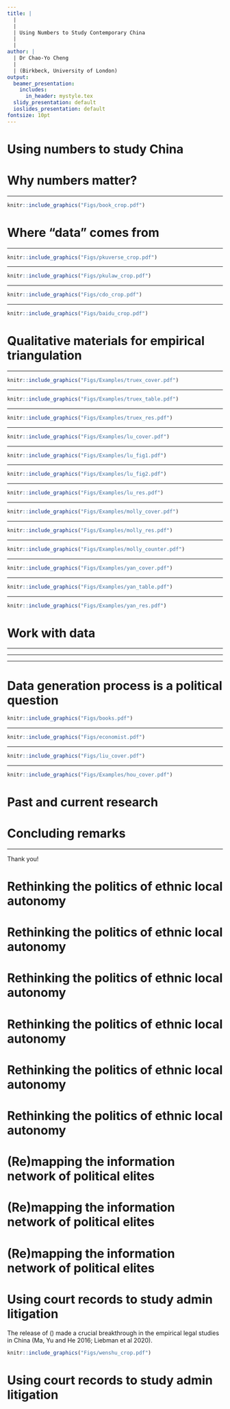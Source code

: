 ```yaml
---
title: |
  |
  |
  | Using Numbers to Study Contemporary China
  |
  |
author: |
  | Dr Chao-Yo Cheng
  |
  | (Birkbeck, University of London)
output:
  beamer_presentation:
    includes:
      in_header: mystyle.tex
  slidy_presentation: default
  ioslides_presentation: default
fontsize: 10pt
---
```


# Using numbers to study China 

\begincols
  \begincol{.4\textwidth}
    \vspace{0.4cm}
    \begin{figure}
    \centering
    \includegraphics[scale=0.35]{Figs/book_crop}
    \end{figure}
  \endcol
  \begincol{.5\textwidth}
  \hspace{0.3cm}
  \begin{itemize}
    \item Why "numbers" matter?
    \vspace{0.7cm}
    \item Where "data" comes from?
    \vspace{0.7cm}
    \item How should we work with data?
  \end{itemize}
  \endcol
\endcols

# Why numbers matter?

\begin{itemize}
\small
  \item The field of China studies has changed significantly as a result of \textbf{data availability} in digital forms and \textbf{methodological advances} 
  \vspace{0.1cm}
  \begin{itemize}
    \item Quant techniques are essential to \textbf{establish patterns} for theory building and policy impact evaluation
    \item Using numbers also encourage us to rethink the purpose of China studies -- area studies or comparative politics?
    \item The use of computational and quantitative data/methods by no means undermine the importance of traditional approaches -- \textbf{multi-method/data triangulation} is now the norm
  \end{itemize}
  \vspace{0.3cm}
  \item Changing \textbf{geopolitical environment} also prompts the computational or even quantitative turn in the study of contemporary China
\end{itemize}

---

\vspace{0.4cm}
```r
knitr::include_graphics("Figs/book_crop.pdf")
```
\vspace{0.2cm}
\begin{center}
\scriptsize
\textbf{Manion, Melanie (Duke), Kenneth Lieberthal (Michigan), Mary E. Gallagher (Michigan), and Allen Carlson (Cornell). 2010. \textit{Contemporary Chinese Politics: New Sources, Methods, and Field Strategies}. New York, NY: Cambridge University Press.}
\end{center}

# Where "data" comes from

\begin{itemize}
  \item Surveys, such as
  \vspace{0.1cm}
  \begin{itemize}
    \item Chinese General Social Survey (CGSS) -- Prof Xiaogang Wu (NYU Shanghai)
    \item China Family Panel Studies (CFPS) -- Prof Yu XIE (Princeton)
    \item Asianbarometer or World Values Survey (with caveats)
  \end{itemize}
  \vspace{0.2cm}
  \item Admin data, including socioeconomic surveys (e.g., statistical yearbooks 统计年鉴) and population census
  \vspace{0.2cm}
  \item Digital and "big" data, such as
  \vspace{0.1cm}
  \begin{itemize}
    \item Social media posts (e.g., Weibo)
    \item Search engine (e.g., Baidu Index) -- comparable to Google Trends
  \end{itemize}
\end{itemize}

---

\vspace{0.4cm}
```r
knitr::include_graphics("Figs/pkuverse_crop.pdf")
```
\vspace{0.3cm}
\begin{center}
\textbf{\url{https://opendata.pku.edu.cn/}}
\end{center}

---

\vspace{0.4cm}
```r
knitr::include_graphics("Figs/pkulaw_crop.pdf")
```
\vspace{0.3cm}
\begin{center}
\textbf{\url{https://www.pkulaw.net/}}
\end{center}

---

\vspace{0.4cm}
```r
knitr::include_graphics("Figs/cdo_crop.pdf")
```
\vspace{0.3cm}
\begin{center}
\textbf{\url{https://www.china-data-online.com/}}
\end{center}

---

\vspace{0.4cm}
```r
knitr::include_graphics("Figs/baidu_crop.pdf")
```
\vspace{0.3cm}
\begin{center}
\textbf{\url{https://index.baidu.com/}}
\end{center}

# Qualitative materials for empirical triangulation

\begin{itemize}
  \item Gazetteers (通志)
  \vspace{0.2cm}
  \item Yearbooks (年鉴), published yearly by various Party departments and government offices 
  \vspace{0.2cm}
  \item Culture and history materials (文史资料), published by the Chinese people's consultative conferences (政协)
  \vspace{0.2cm}
  \item Government work reports (政府工作报告), published by the people's governments
  \vspace{0.2cm}
  \item ... and so on so forth (e.g., archived historical materials compiled by the government or researchers)
\end{itemize}

---

```r
knitr::include_graphics("Figs/Examples/truex_cover.pdf")
```

---

```r
knitr::include_graphics("Figs/Examples/truex_table.pdf")
```

---

```r
knitr::include_graphics("Figs/Examples/truex_res.pdf")
```

---

```r
knitr::include_graphics("Figs/Examples/lu_cover.pdf")
```

---

```r
knitr::include_graphics("Figs/Examples/lu_fig1.pdf")
```

---

```r
knitr::include_graphics("Figs/Examples/lu_fig2.pdf")
```

---

```r
knitr::include_graphics("Figs/Examples/lu_res.pdf")
```

---

```r
knitr::include_graphics("Figs/Examples/molly_cover.pdf")
```

---

```r
knitr::include_graphics("Figs/Examples/molly_res.pdf")
```

---

```r
knitr::include_graphics("Figs/Examples/molly_counter.pdf")
```

---

```r
knitr::include_graphics("Figs/Examples/yan_cover.pdf")
```

---

```r
knitr::include_graphics("Figs/Examples/yan_table.pdf")
```

---

```r
knitr::include_graphics("Figs/Examples/yan_res.pdf")
```



# Work with data

\begin{itemize}
  \item Training for different \textbf{research methods}
  \vspace{1cm}
  \item A grasp of potential \textbf{data sources}
  \vspace{1cm}
  \item Solid and deep \textbf{field experiences} and/or \textbf{subject knowledge}
\end{itemize}

---

\begin{itemize}
  \item Training for different \textbf{research methods}
  \vspace{0.1cm}
  \begin{itemize}
    \item Qualitative: Case study (Bayesian and machine learning), ethnography and (elite) interviews
    \item Quantitative: Econometrics and regression (frequentist and Bayesian), experiments and causal inference
    \item Computational: Text-as-data, social network analysis, geographic data science and ChatGPT-assisted research
  \end{itemize}
  \vspace{0.6cm}
  \item A grasp of potential \textbf{data sources}
  \vspace{0.6cm}
  \item Solid and deep \textbf{field experiences} and/or \textbf{subject knowledge}
\end{itemize}

---

\begin{itemize}
  \item Training for different \textbf{research methods}
  \vspace{0.6cm}
  \item A grasp of potential \textbf{data sources}
  \vspace{0.1cm}
  \begin{itemize}
    \item Databases
    \item Libraries and archives
    \item Survey firms and research centres
    \item API and web scraping (i.e., coding and programming)
    \item Replication packs
  \end{itemize}
  \vspace{0.6cm}
  \item Solid and deep \textbf{field experiences} and/or \textbf{subject knowledge}
\end{itemize}

---

\begin{itemize}
  \item Training for different \textbf{research methods}
  \vspace{1cm}
  \item A grasp of potential \textbf{data sources}
  \vspace{1cm}
  \item Solid and deep \textbf{field experiences} (e.g., politics of data generation and release) and/or \textbf{subject knowledge} (e.g., political selection and government finances)
\end{itemize}

# Data generation process is a political question

```r
knitr::include_graphics("Figs/books.pdf")
```

---

```r
knitr::include_graphics("Figs/economist.pdf")
```
\vspace{0.2cm}
\begin{center}
\tiny
\url{https://www.economist.com/graphic-detail/2022/09/29/a-study-of-lights-at-night-suggests-dictators-lie-about-economic-growth}
\end{center}

---

```r
knitr::include_graphics("Figs/liu_cover.pdf")
```

---

```r
knitr::include_graphics("Figs/Examples/hou_cover.pdf")
```

# Past and current research

\begin{itemize}
  \item Governance and development in multiethnic China
  \vspace{0.1cm}
  \begin{itemize}
    \item Rethinking the politics of ethnic local autonomy (book project)
    \item Poverty alleviation and local state-building in peripheral provinces (\textit{JJPS} 2021)
    \item Ethnic empowerment and environmental governance
    \item Dualilty of ethnic descriptive representation
  \end{itemize}
  \vspace{0.2cm}
  \item Using AI tools to (re)mapping the information network of political elites
  \vspace{0.2cm}
  \item Using court records to study administrative litigation, with \textbf{Haibo He} (Tsinghua) and \textbf{Chao Ma} (UIBE)
  \vspace{0.2cm}
  \item Multilevel agenda setting in times of crisis: A text-as-data approach, with \textbf{Tao Lin} (University of Washington)
\end{itemize}

# Concluding remarks

\begin{itemize}
  \item Find out \textbf{who you are} and \textbf{what you want to be and do} -- your decision may depend on where you are (or going back to history)
  \vspace{0.6cm}
  \item Curate the skills you need -- be \textbf{selectively thorough}
  \vspace{0.6cm}
  \item Find those who can support and collaborate with you -- engage in \textbf{interdisciplinary knowledge co-production}
  \vspace{0.6cm}
  \item Read broadly -- \textbf{go beyond political science and (mainland) China} to gain inspiration and a broader comparative perspective
\end{itemize}

---

\vspace{0.7cm}
Thank you!\
\vspace{0.7cm}
\texttt{c.cheng@bbk.ac.uk}

# Rethinking the politics of ethnic local autonomy

\begin{itemize}
  \item Why do the Communist Party of China grant \textbf{ethnic local autonomy}?
  \vspace{0.5cm}
  \item When and where will the Center designate \textbf{ethnic autonomous territories} (EATs)?
  \vspace{0.5cm}
  \item How can local (policy/administrative) decentralization contribute to nation-state building?
\end{itemize}

# Rethinking the politics of ethnic local autonomy

\begincols
\begincol{.43\textwidth}
  \begin{small}
  \begin{itemize}
  \item \textbf{Archival research} in the US, Hong Kong and China
  \vspace{0.35cm}
  \item \textbf{Elite interviews}: Conversations with Han and non-Han cadres at the central and local levels across different provinces
  \vspace{0.35cm}
  \item \textbf{Process-tracing and QCA}: Structured process tracing the designation of ethnic autonomous prefectures
  \end{itemize}
  \end{small}
  \endcol
  \begincol{.5\textwidth}
  \vspace{0.5cm}
  \begin{figure}
  \centering
  \includegraphics[scale=0.43]{Figs/sites_6}
  \end{figure}
  \endcol
\endcols

# Rethinking the politics of ethnic local autonomy

\begin{itemize}
  \item \textbf{Supervised machine learning} and \textbf{social network analysis}: Capturing the \textit{connectedness} and \textit{network structure} among/between central and local cadres based on an original biographical dataset of Chinese political elites (1949-2003)
  \begin{itemize}
    \item Between the pair of cadres, I create the indices of \textbf{connectedness} based on their \textbf{biographical similarity}
    \begin{figure}
    \centering
    \includegraphics[scale=0.52]{Figs/cpen}
    \end{figure}
    \item The same connectedness measure can be used to construct the information network of Politburo members and measure the degree of \textbf{central leadership fragmentation} by \textbf{community detection}
  \end{itemize}
  \vspace{0.3cm}
  \item \textbf{Multivariate regression}: Modeling the number of active EATs as a function of different network structural indicators
\end{itemize}

# Rethinking the politics of ethnic local autonomy

\begin{itemize}
  \item Ethnic local autonomy acts as an \textbf{institution of agent control}
\end{itemize}
\vspace{0.2cm}
\begin{figure}
  \center
  \includegraphics[scale=0.5]{Figs/findings}
\end{figure}

# Rethinking the politics of ethnic local autonomy

\begin{itemize}
  \item EATs act as \textbf{enclaves} that constrain the power of provincial elites
  \vspace{0.3cm}
  \begin{itemize}
    \item Sub-provincial EATs are \textbf{more} likely to pass and revise autonomous regulations when the provincial elites are potentially defiant
    \vspace{0.2cm}
    \item Ruling non-Han cadres in sub-provincial EATs are \textbf{less} likely to have worked at the provincial level prior to their appointments
  \end{itemize}
\end{itemize}

# Rethinking the politics of ethnic local autonomy

\begin{itemize}
  \item Going \textbf{cross-national}: Post-WWII authoritarian regimes are more likely to introduce regional autonomy to ethnic minorities when their ruling power is contested within the inner circle
  \vspace{0.6cm}
  \item Going back to \textbf{history}: Post-civil war \textit{decentralization} and \textit{state power consolidation} in imperial and Republican China
  \vspace{0.2cm}
  \begin{itemize}
    \item Western Han dynasty (202 BC–220 AD): Kingdoms and marquis states
    \item The Kuomintang (KMT) regime (1928-1949 AD): Countering recalcitrant provincial warlords through the county-level self-government movement
  \end{itemize}
\end{itemize}

# (Re)mapping the information network of political elites

\begin{itemize}
  \item The focus on "high-politics" in the literature on Communist regimes: The absence of independent, strong formal institutions has pushed researchers have to focus on prominent political elites in authoritarian regimes
  \vspace{0.3cm}
  \item \textbf{Factionalism} is one of the most researched topics in the Chinese politics literature (e.g., Nathan 1973; Tsou 1976; Pye 1981; Dittmer 2002; Huang 2006; Bo 2007; Shih et al 2012)
  \vspace{0.3cm}
  \item The power struggles and cooperation between different factions or "informal" groups have been considered as the main driving forces for policy and political changes in the country
\end{itemize}

# (Re)mapping the information network of political elites

\begin{itemize}
  \item Create the timeline of key life events of each cadre using public biographic information
  \vspace{0.1cm}
  \begin{itemize}
    \item Demographic characteristics (e.g., birth year and provincial origin)
    \item Educational background (e.g., colleges and universities)
    \item Political career (e.g., involvement in key events between 1921 and 1949; Party and government posts after 1949)
  \end{itemize}
  \vspace{0.2cm}
  \item Create the (decomposed) \textbf{\textit{attribute vector}} of a cadre based on her/her timeline and measure the distance/similarity between a pair of attribute vectors in the multidimensional space
  \vspace{0.1cm}
  \begin{itemize}
    \item Time: Are the cadres of interest both alive in a given year?
    \item Location: Are they both at the same location in a given year?
    \item Activity: Are they working in the same department/unit in a given year?
  \end{itemize}
\end{itemize}

# (Re)mapping the information network of political elites

\begin{figure}
\centering
\includegraphics[scale=0.26]{Figs/selection}
\end{figure}
\vspace{0.3cm}
\begin{itemize}
  \item Use \textbf{variable selection} (elastic net regularization and other methods) to identify the key biographical variables in CC of each year when measuring biographical similarity
  \vspace{0.1cm}
  \item Use \textbf{community detection} to assess the degree to which a Politburo network can be divided
\end{itemize}

# Using court records to study admin litigation

The release of \textbf{China Judgements Online} (\url{https://wenshu.court.gov.cn/}) made a crucial breakthrough in the empirical legal studies in China (Ma, Yu and He 2016; Liebman et al 2020).
\vspace{0.2cm}
```r
knitr::include_graphics("Figs/wenshu_crop.pdf")
```

# Using court records to study admin litigation

\begin{itemize}
  \item \textbf{Question}: Are the local courts more likely stand with the citizens following the reforms?
  \vspace{0.2cm}
  \begin{itemize}
    \item Railway transport courts (\textit{China Review} 2022)
    \item Case registration system
    \item Elevated and off-site trials
  \end{itemize}
  \vspace{0.6cm}
  \item \textbf{Extensions}
  \vspace{0.2cm}
  \begin{itemize}
    \item Who do the citizens go to the courts? A national \textbf{conjoint} experiment
    \item Local dynamics of judicial decision-making: A \textbf{text-as-data} approach
  \end{itemize}
\end{itemize}